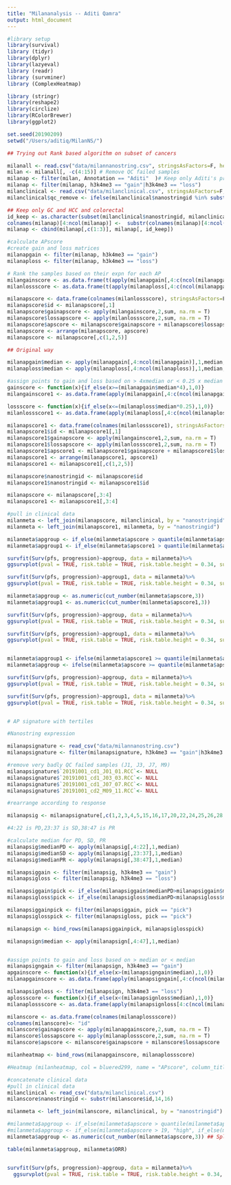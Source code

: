 ```yaml
---
title: "Milananalysis -- Aditi Qamra"
output: html_document
---
```

```r
#library setup
library(survival)
library (tidyr)
library(dplyr)
library(lazyeval)
library (readr)
library (survminer)
library (ComplexHeatmap)

library (stringr)
library(reshape2)
library(circlize)
library(RColorBrewer)
library(ggplot2)

set.seed(20190209)
setwd("/Users/aditiq/MilanNS/")

```

```r

## Trying out Rank based algorithm on subset of cancers

milanall <- read.csv("data/milannanostring.csv", stringsAsFactors=F, header=T, sep=",")
milan <- milanall[, -c(4:15)] # Remove QC failed samples
milanap <- filter(milan, Annotation == "Aditi"  )# Keep only Aditi's promoters for gain and loss
milanap <- filter(milanap, h3k4me3 == "gain"|h3k4me3 == "loss")
milanclinical <- read.csv("data/milanclinical.csv", stringsAsFactors=F, header=T, sep=",")
milanclinical$qc_remove <- ifelse(milanclinical$nanostringid %in% substr(colnames(milanall[,4:15]),15,17), 1,0)

## Keep only GC and HCC and colorectal
id_keep <- as.character(subset(milanclinical$nanostringid, milanclinical$diagnosis %in% c("hcc", "gastric ca", "colorectal ca") &  milanclinical$qc_remove==0 ) )
colnames(milanap)[4:ncol(milanap)] <-  substr(colnames(milanap)[4:ncol(milanap)],15,17)
milanap <- cbind(milanap[,c(1:3)], milanap[, id_keep])

#calculate APscore
#create gain and loss matrices
milanapgain <- filter(milanap, h3k4me3 == "gain")
milanaploss <- filter(milanap, h3k4me3 == "loss")

# Rank the samples based on their expn for each AP
milangainscore <- as.data.frame(t(apply(milanapgain[,4:c(ncol(milanapgain))],1,function(e) rank(e))))
milanlossscore <- as.data.frame(t(apply(milanaploss[,4:c(ncol(milanapgain))],1,function(e) rank(e*-1))))

milanapscore <- data.frame(colnames(milanlossscore), stringsAsFactors=F)
milanapscore$id <- milanapscore[,1]
milanapscore$gainapscore <- apply(milangainscore,2,sum, na.rm = T)
milanapscore$lossapscore <- apply(milanlossscore,2,sum, na.rm = T)
milanapscore$apscore <- milanapscore$gainapscore + milanapscore$lossapscore
milanapscore <- arrange(milanapscore, apscore)
milanapscore <- milanapscore[,c(1,2,5)]

## Original way

milanapgain$median <- apply(milanapgain[,4:ncol(milanapgain)],1,median,na.rm = T)
milanaploss$median <- apply(milanaploss[,4:ncol(milanaploss)],1,median,na.rm = T)

#assign points to gain and loss based on > 4xmedian or < 0.25 x median
gainscore <- function(x){if_else(x>=(milanapgain$median*4),1,0)}
milangainscore1 <- as.data.frame(apply(milanapgain[,4:c(ncol(milanapgain)-1)],2,gainscore))

lossscore <- function(x){if_else(x<=(milanaploss$median*0.25),1,0)}
milanlossscore1 <- as.data.frame(apply(milanaploss[,4:c(ncol(milanaploss)-1)],2,lossscore))

milanapscore1 <- data.frame(colnames(milanlossscore1), stringsAsFactors=F)
milanapscore1$id <- milanapscore1[,1]
milanapscore1$gainapscore <- apply(milangainscore1,2,sum, na.rm = T)
milanapscore1$lossapscore <- apply(milanlossscore1,2,sum, na.rm = T)
milanapscore1$apscore1 <- milanapscore1$gainapscore + milanapscore1$lossapscore
milanapscore1 <- arrange(milanapscore1, apscore1)
milanapscore1 <- milanapscore1[,c(1,2,5)]

milanapscore$nanostringid <- milanapscore$id 
milanapscore1$nanostringid <- milanapscore1$id 

milanapscore <- milanapscore[,3:4]
milanapscore1 <- milanapscore1[,3:4]

#pull in clinical data
milanmeta <- left_join(milanapscore, milanclinical, by = "nanostringid") 
milanmeta <- left_join(milanapscore1, milanmeta, by = "nanostringid") 

milanmeta$apgroup <- if_else(milanmeta$apscore > quantile(milanmeta$apscore, 0.8),"high","low")
milanmeta$apgroup1 <- if_else(milanmeta$apscore1 > quantile(milanmeta$apscore1, 0.8),"high","low")

survfit(Surv(pfs, progression)~apgroup, data = milanmeta)%>%
ggsurvplot(pval = TRUE, risk.table = TRUE, risk.table.height = 0.34, surv.plot.height = 1, palette = "jco", title="APgroup Rank, 80/20")

survfit(Surv(pfs, progression)~apgroup1, data = milanmeta)%>%
ggsurvplot(pval = TRUE, risk.table = TRUE, risk.table.height = 0.34, surv.plot.height = 1, palette = "jco", title="APgroup Original, 80/20")

milanmeta$apgroup <- as.numeric(cut_number(milanmeta$apscore,3))
milanmeta$apgroup1 <- as.numeric(cut_number(milanmeta$apscore1,3))

survfit(Surv(pfs, progression)~apgroup, data = milanmeta)%>%
ggsurvplot(pval = TRUE, risk.table = TRUE, risk.table.height = 0.34, surv.plot.height = 1, palette = "jco", title="APgroup Rank, tertiles")

survfit(Surv(pfs, progression)~apgroup1, data = milanmeta)%>%
ggsurvplot(pval = TRUE, risk.table = TRUE, risk.table.height = 0.34, surv.plot.height = 1, palette = "jco", title="APgroup Original, tertiles")


milanmeta$apgroup1 <- ifelse(milanmeta$apscore1 >= quantile(milanmeta$apscore1, 0.66),"high",ifelse(milanmeta$apscore1 <= quantile(milanmeta$apscore1, 0.33), "low","mid"))
milanmeta$apgroup <- ifelse(milanmeta$apscore >= quantile(milanmeta$apscore, 0.66),"high",ifelse(milanmeta$apscore <= quantile(milanmeta$apscore, 0.33), "low","mid"))

survfit(Surv(pfs, progression)~apgroup, data = milanmeta)%>%
ggsurvplot(pval = TRUE, risk.table = TRUE, risk.table.height = 0.34, surv.plot.height = 1, palette = "jco", title="APgroup Rank, tertiles 33/66")

survfit(Surv(pfs, progression)~apgroup1, data = milanmeta)%>%
ggsurvplot(pval = TRUE, risk.table = TRUE, risk.table.height = 0.34, surv.plot.height = 1, palette = "jco", title="APgroup Original, tertiles 33/66")



```

```r

# AP signature with tertiles

#Nanostring expression

milanapsignature <- read_csv("data/milannanostring.csv")
milanapsignature <- filter(milanapsignature, h3k4me3 == "gain"|h3k4me3 == "loss")

#remove very badly QC failed samples (J1, J3, J7, M9)
milanapsignature$`20191001_cd1_J01_01.RCC`<- NULL
milanapsignature$`20191001_cd1_J03_03.RCC`<- NULL
milanapsignature$`20191001_cd1_J07_07.RCC`<- NULL
milanapsignature$`20191001_cd2_M09_11.RCC`<- NULL

#rearrange according to response

milanapsig <- milanapsignature[,c(1,2,3,4,5,15,16,17,20,22,24,25,26,28,30,36,38,40,41,44,45,46,6,7,8,9,10,11,21,23,27,32,33,34,35,39,47,12,13,14,18,19,29,31,37,42,43)]

#4:22 is PD,23:37 is SD,38:47 is PR

#calculate median for PD, SD, PR
milanapsig$medianPD <- apply(milanapsig[,4:22],1,median)
milanapsig$medianSD <- apply(milanapsig[,23:37],1,median)
milanapsig$medianPR <- apply(milanapsig[,38:47],1,median)

milanapsiggain <- filter(milanapsig, h3k4me3 == "gain")
milanapsigloss <- filter(milanapsig, h3k4me3 == "loss")

milanapsiggain$pick <- if_else(milanapsiggain$medianPD>milanapsiggain$medianSD & milanapsiggain$medianSD>milanapsiggain$medianPR, "pick","unpick")
milanapsigloss$pick <- if_else(milanapsigloss$medianPD<milanapsigloss$medianSD & milanapsigloss$medianSD<milanapsigloss$medianPR, "pick","unpick")

milanapsiggainpick <- filter(milanapsiggain, pick == "pick")
milanapsiglosspick <- filter(milanapsigloss, pick == "pick")

milanapsign <- bind_rows(milanapsiggainpick, milanapsiglosspick)

milanapsign$median <- apply(milanapsign[,4:47],1,median)


#assign points to gain and loss based on > median or < median
milanapsigngain <- filter(milanapsign, h3k4me3 == "gain")
apgainscore <- function(x){if_else(x>(milanapsigngain$median),1,0)}
milanapgainscore <- as.data.frame(apply(milanapsigngain[,4:c(ncol(milanapsigngain)-5)],2,apgainscore))

milanapsignloss <- filter(milanapsign, h3k4me3 == "loss")
aplossscore <- function(x){if_else(x<(milanapsignloss$median),1,0)}
milanaplossscore <- as.data.frame(apply(milanapsignloss[4:c(ncol(milanapsignloss)-5)],2,aplossscore))

milanscore <- as.data.frame(colnames(milanaplossscore))
colnames(milanscore)<- "id"
milanscore$gainapscore <- apply(milanapgainscore,2,sum, na.rm = T)
milanscore$lossapscore <- apply(milanaplossscore,2,sum, na.rm = T)
milanscore$apscore <- milanscore$gainapscore + milanscore$lossapscore

milanheatmap <- bind_rows(milanapgainscore, milanaplossscore)

#Heatmap (milanheatmap, col = bluered299, name = "APscore", column_title = "Genes", column_title_side = "bottom", row_title_side = "left", column_title_gp = gpar(fontsize = 10, fontface = "bold"), row_title_gp = gpar(fontsize = 8, fontface = "bold"), row_title_rot = 0, cluster_rows = F, cluster_columns = T, show_column_dend = T, show_row_dend = F, row_dend_side = "left", column_dend_side = "top", column_dend_height = unit(1,"cm"), row_dend_width = unit(1,"cm"), clustering_method_rows = "complete", clustering_method_columns = "complete", clustering_distance_columns = "euclidean", show_column_names = F)

#concatenate clinical data
#pull in clinical data
milanclinical <- read_csv("data/milanclinical.csv")
milanscore$nanostringid <- substr(milanscore$id,14,16)

milanmeta <- left_join(milanscore, milanclinical, by = "nanostringid") 

#milanmeta$apgroup <- if_else(milanmeta$apscore > quantile(milanmeta$apscore, 0.8),"high","low")
#milanmeta$apgroup <- if_else(milanmeta$apscore > 19, "high", if_else(milanmeta$apscore > 15, "int", "low"))
milanmeta$apgroup <- as.numeric(cut_number(milanmeta$apscore,3)) ## Split them into tertiles

table(milanmeta$apgroup, milanmeta$ORR)


survfit(Surv(pfs, progression)~apgroup, data = milanmeta)%>%
  ggsurvplot(pval = TRUE, risk.table = TRUE, risk.table.height = 0.34, surv.plot.height = 1, palette = "jco")

```

